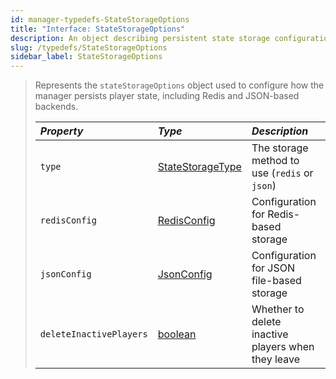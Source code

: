 ```yaml
---
id: manager-typedefs-StateStorageOptions
title: "Interface: StateStorageOptions"
description: An object describing persistent state storage configuration for the manager.
slug: /typedefs/StateStorageOptions
sidebar_label: StateStorageOptions
---
```


> Represents the `stateStorageOptions` object used to configure how the manager persists player state, including Redis and JSON-based backends.
> 
> | <i className="fa-solid fa-hashtag"/> Property            | <i className="fa-solid fa-font"/> Type                                                                     | <i className="fa-solid fa-list"/> Description                             | <i className="fa-solid fa-flask"/> Optional  |
> |:---------------------------------------------------------|:-----------------------------------------------------------------------------------------------------------|:--------------------------------------------------------------------------|:--------------------------------------------:|
> | `type`                                                   | [StateStorageType](../Enums/StateStorageType.mdx)                                                        | The storage method to use (`redis` or `json`)                             | <i className="fa-solid fa-xmark"/>           |
> | `redisConfig`                                            | [RedisConfig](./RedisConfig.mdx)                                                                            | Configuration for Redis-based storage                                     | <i className="fa-solid fa-check"/>           |
> | `jsonConfig`                                             | [JsonConfig](./JsonConfig.mdx)                                                                              | Configuration for JSON file-based storage                                 | <i className="fa-solid fa-check"/>           |
> | `deleteInactivePlayers`                                  | [boolean](https://developer.mozilla.org/en-US/docs/Web/JavaScript/Reference/Global_Objects/Boolean)         | Whether to delete inactive players when they leave                        | <i className="fa-solid fa-check"/>           |
